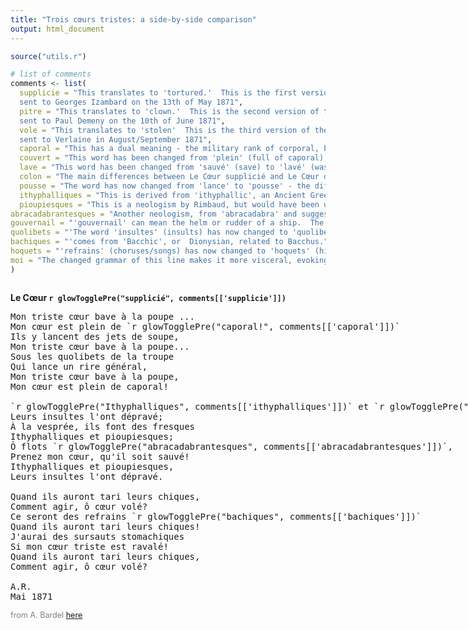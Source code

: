 ```yaml
---
title: "Trois cœurs tristes: a side-by-side comparison"
output: html_document
---
```


<!-- Load external CSS and JS -->
<link rel="stylesheet" href="glow.css">
<script src="glow.js"></script>

```r

source("utils.r")

# list of comments
comments <- list(
  supplicie = "This translates to 'tortured.'  This is the first version of the poem, 
  sent to Georges Izambard on the 13th of May 1871",
  pitre = "This translates to 'clown.'  This is the second version of the poem, 
  sent to Paul Demeny on the 10th of June 1871",
  vole = "This translates to 'stolen'  This is the third version of the poem, 
  sent to Verlaine in August/September 1871",
  caporal = "This has a dual meaning - the military rank of corporal, but also a type of tobacco",
  couvert = "This word has been changed from 'plein' (full of caporal) to 'couvert'   (covered by caporal)",
  lave = "This word has been changed from 'sauvé' (save) to 'lavé' (wash) - the narrator is now calling for the waves to take his heart and wash it, rather than save it.",
  colon = "The main differences between Le Cœur supplicié and Le Cœur du pitre are in the punctuation used in the line endings.",
  pousse = "The word has now changed from 'lance' to 'pousse' - the difference is subtle, but the laughter now feels wilder or more primal than before.",
  ithyphalliques = "This is derived from 'ithyphallic', an Ancient Greek word meaning 'with an erect penis'.",
  pioupiesques = "This is a neologism by Rimbaud, but would have been understood as 'soldierly'.",
abracadabrantesques = "Another neologism, from 'abracadabra' and suggesting magic or enchantment.",
gouvernail = "'gouvernail' can mean the helm or rudder of a ship.  The frescoes are now no longer created 'À la vesprée' (at vespers/in the evening time), but instead seen at the helm.",
quolibets = "'The word 'insultes' (insults) has now changed to 'quolibets' (jeers).",
bachiques = "'comes from 'Bacchic', or  Dionysian, related to Bacchus.",
hoquets = "'refrains' (choruses/songs) has now changed to 'hoquets' (hiccups), suggesting nausea or retching.",
moi = "The changed grammar of this line makes it more visceral, evoking the sensation of the heart being choked up and then swallowed back down."
)
```


:::: {style="display: flex;"}

::: {}
**Le Cœur `r glowTogglePre("supplicié", comments[['supplicie']])`**

<pre class="poem">
Mon triste cœur bave à la poupe ...
Mon cœur est plein de `r glowTogglePre("caporal!", comments[['caporal']])`
Ils y lancent des jets de soupe,
Mon triste cœur bave à la poupe...
Sous les quolibets de la troupe
Qui lance un rire général,
Mon triste cœur bave à la poupe,
Mon cœur est plein de caporal!

`r glowTogglePre("Ithyphalliques", comments[['ithyphalliques']])` et `r glowTogglePre("pioupiesques", comments[['pioupiesques']])`
Leurs insultes l'ont dépravé;
À la vesprée, ils font des fresques
Ithyphalliques et pioupiesques;
Ô flots `r glowTogglePre("abracadabrantesques", comments[['abracadabrantesques']])`,
Prenez mon cœur, qu'il soit sauvé!
Ithyphalliques et pioupiesques,
Leurs insultes l'ont dépravé.

Quand ils auront tari leurs chiques,
Comment agir, ô cœur volé?
Ce seront des refrains `r glowTogglePre("bachiques", comments[['bachiques']])`
Quand ils auront tari leurs chiques!
J'aurai des sursauts stomachiques
Si mon cœur triste est ravalé!
Quand ils auront tari leurs chiques,
Comment agir, ô cœur volé?

A.R.
Mai 1871
</pre>

<p style="font-size:0.9em; color:gray;">
from A. Bardel <a href="http://abardel.free.fr/petite_anthologie/le_coeur.htm">here</a>
</p>

:::

::: {}

**Le Cœur du `r glowTogglePre("pitre", comments[['pitre']])`**

<pre class="poem">
Mon triste cœur bave à la poupe,
Mon cœur est plein de caporal `r glowTogglePre(":", comments[['colon']])`
Ils y lancent des jets de soupe,
Mon triste cœur bave à la poupe :
Sous les quolibets de la troupe
Qui `r glowTogglePre("pousse", comments[['pousse']])` un rire général,
Mon triste cœur bave à la poupe,
Mon cœur est plein de caporal !
 
Ithyphalliques et pioupiesques
Leurs insultes l'ont dépravé !
À la vesprée, ils font des fresques
Ithyphalliques et pioupiesques.
Ô flots abracadabrantesques,
Prenez mon cœur, qu'il soit sauvé :
Ithyphalliques et pioupiesques
Leurs insultes l'ont dépravé !
 
Quand ils auront tari leurs chiques,
Comment agir, ô cœur volé ?
Ce seront des refrains bachiques
Quand ils auront tari leurs chiques :
J'aurai des sursauts stomachiques,
Si mon cœur triste est ravalé :
Quand ils auront tari leurs chiques
Comment agir, ô cœur volé ?

A.R.
Juin 1871</pre>

<p style="font-size:0.9em; color:gray;">
from A. Bardel <a href="http://abardel.free.fr/tout_rimbaud/archives_demeny_1871.htm#10juin">here</a>
</p>


:::

::: {}
**Le Cœur `r glowTogglePre("volé", comments[['vole']])`**

<pre class="poem">
Mon triste cœur bave à la poupe,
Mon cœur `r glowTogglePre("couvert", comments[['couvert']])` de caporal!
Ils y lancent des jets de soupe,
Mon triste cœur bave à la poupe :
Sous les quolibets de la troupe
Qui pousse un rire général,
Mon triste cœur bave à la poupe,
Mon cœur couvert de caporal !

Ithyphalliques et pioupiesques
Leurs `r glowTogglePre("quolibets", comments[['quolibets']])` l'ont dépravé !
Au `r glowTogglePre("gouvernail", comments[['gouvernail']])` des fresques
Ithyphalliques et pioupiesques ;
Ô flots abracadabrantesques,
Prenez mon cœur, qu'il soit `r glowTogglePre("lavé", comments[['lave']])`
Ithyphalliques et pioupiesques,
Leurs quolibets l'ont dépravé !

Quand ils auront tari leurs chiques,
Comment agir, ô cœur volé ?
Ce seront des `r glowTogglePre("hoquets", comments[['hoquets']])` bachiques
Quand ils auront tari leurs chiques !
J'aurai des sursauts stomachiques
`r glowTogglePre("Moi", comments[['moi']])`
Quand ils auront tari leurs chiques,
Comment agir, ô cœur volé ? 

A.R.
?Sep 1871</pre>

<p style="font-size:0.9em; color:gray;">
from A. Bardel <a href="http://abardel.free.fr/tout_rimbaud/dossier_verlaine_1871.htm#le_coeur_vole">here</a>
</p>

:::

::::